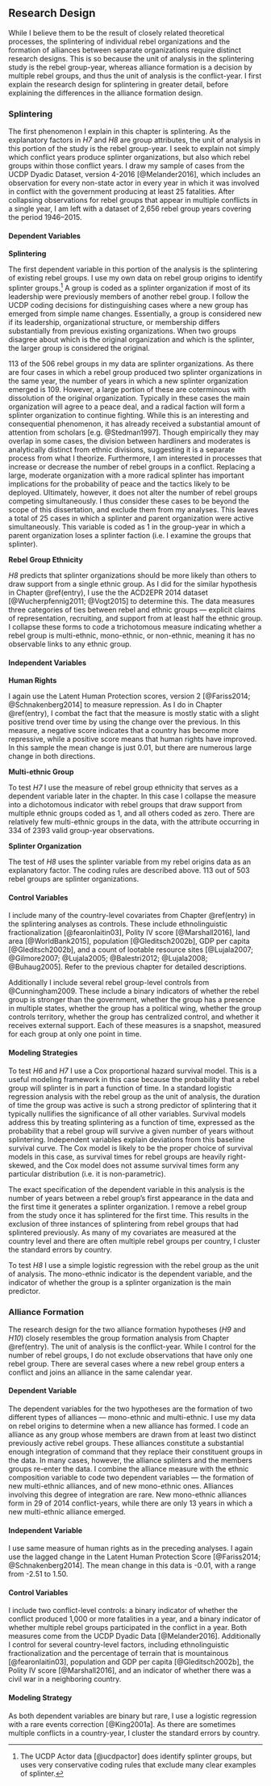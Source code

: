 ## Research Design

While I believe them to be the result of closely related theoretical processes, the splintering of individual rebel organizations and the formation of alliances between separate organizations require distinct research designs. This is so because the unit of analysis in the splintering study is the rebel group-year, whereas alliance formation is a decision by multiple rebel groups, and thus the unit of analysis is the conflict-year. I first explain the research design for splintering in greater detail, before explaining the differences in the alliance formation design.

### Splintering

The first phenomenon I explain in this chapter is splintering. As the explanatory factors in *H7* and *H8* are group attributes, the unit of analysis in this portion of the study is the rebel group-year. I seek to explain not simply which conflict years produce splinter organizations, but also which rebel groups within those conflict years. I draw my sample of cases from the UCDP Dyadic Dataset, version 4-2016 [@Melander2016], which includes an observation for every non-state actor in every year in which it was involved in conflict with the government producing at least 25 fatalities. After collapsing observations for rebel groups that appear in multiple conflicts in a single year, I am left with a dataset of 2,656 rebel group years covering the period 1946--2015.

#### Dependent Variables {-}

**Splintering**

The first dependent variable in this portion of the analysis is the splintering of existing rebel groups. I use my own data on rebel group origins to identify splinter groups.^[The UCDP Actor data [@ucdpactor] does identify splinter groups, but uses very conservative coding rules that exclude many clear examples of splinter.] A group is coded as a splinter organization if most of its leadership were previously members of another rebel group. I follow the UCDP coding decisions for distinguishing cases where a new group has emerged from simple name changes. Essentially, a group is considered new if its leadership, organizational structure, or membership differs substantially from previous existing organizations. When two groups disagree about which is the original organization and which is the splinter, the larger group is considered the original.

113 of the 506 rebel groups in my data are splinter organizations. As there are four cases in which a rebel group produced two splinter organizations in the same year, the number of years in which a new splinter organization emerged is 109. However, a large portion of these are coterminous with dissolution of the original organization. Typically in these cases the main organization will agree to a peace deal, and a radical faction will form a splinter organization to continue fighting. While this is an interesting and consequential phenomenon, it has already received a substantial amount of attention from scholars [e.g. @Stedman1997]. Though empirically they may overlap in some cases, the division between hardliners and moderates is analytically distinct from ethnic divisions, suggesting it is a separate process from what I theorize. Furthermore, I am interested in processes that increase or decrease the number of rebel groups in a conflict. Replacing a large, moderate organization with a more radical splinter has important implications for the probability of peace and the tactics likely to be deployed. Ultimately, however, it does not alter the number of rebel groups competing simultaneously. I thus consider these cases to be beyond the scope of this dissertation, and exclude them from my analyses. This leaves a total of 25 cases in which a splinter and parent organization were active simultaneously. This variable is coded as 1 in the group-year in which a parent organization loses a splinter faction (i.e. I examine the groups that splinter).

**Rebel Group Ethnicity**

*H8* predicts that splinter organizations should be more likely than others to draw support from a single ethnic group. As I did for the similar hypothesis in Chapter \@ref(entry), I use the the ACD2EPR 2014 dataset [@Wucherpfennig2011; @Vogt2015] to determine this. The data measures three categories of ties between rebel and ethnic groups --- explicit claims of representation, recruiting, and support from at least half the ethnic group. I collapse these forms to code a trichotomous measure indicating whether a rebel group is multi-ethnic, mono-ethnic, or non-ethnic, meaning it has no observable links to any ethnic group.

#### Independent Variables {-}

**Human Rights**

I again use the Latent Human Protection scores, version 2 [@Fariss2014; @Schnakenberg2014] to measure repression. As I do in Chapter \@ref(entry), I combat the fact that the measure is mostly static with a slight positive trend over time by using the change over the previous. In this measure, a negative score indicates that a country has become more repressive, while a positive score means that human rights have improved. In this sample the mean change is just 0.01, but there are numerous large change in both directions.

**Multi-ethnic Group**

To test *H7* I use the measure of rebel group ethnicity that serves as a dependent variable later in the chapter. In this case I collapse the measure into a dichotomous indicator with rebel groups that draw support from multiple ethnic groups coded as 1, and all others coded as zero. There are relatively few multi-ethnic groups in the data, with the attribute occurring in 334 of 2393 valid group-year observations.

**Splinter Organization**

The test of *H8* uses the splinter variable from my rebel origins data as an explanatory factor. The coding rules are described above. 113 out of 503 rebel groups are splinter organizations.

#### Control Variables {-}

I include many of the country-level covariates from Chapter \@ref(entry) in the splintering analyses as controls. These include ethnolinguistic fractionalization [@fearonlaitin03], Polity IV score [@Marshall2016], land area [@WorldBank2015], population [@Gleditsch2002b], GDP per capita [@Gleditsch2002b], and a count of lootable resource sites [@Lujala2007; @Gilmore2007; @Lujala2005; @Balestri2012; @Lujala2008; @Buhaug2005]. Refer to the previous chapter for detailed descriptions.

Additionally I include several rebel group-level controls from @Cunningham2009. These include a binary indicators of whether the rebel group is stronger than the government, whether the group has a presence in multiple states, whether the group has a political wing, whether the group controls territory, whether the group has centralized control, and whether it receives external support. Each of these measures is a snapshot, measured for each group at only one point in time.

#### Modeling Strategies {-}

To test *H6* and *H7* I use a Cox proportional hazard survival model. This is a useful modeling framework in this case because the probability that a rebel group will splinter is in part a function of time. In a standard logistic regression analysis with the rebel group as the unit of analysis, the duration of time the group was active is such a strong predictor of splintering that it typically nullifies the significance of all other variables. Survival models address this by treating splintering as a function of time, expressed as the probability that a rebel group will survive a given number of years without splintering. Independent variables explain deviations from this baseline survival curve. The Cox model is likely to be the proper choice of survival models in this case, as survival times for rebel groups are heavily right-skewed, and the Cox model does not assume survival times form any particular distribution (i.e. it is non-parametric).

The exact specification of the dependent variable in this analysis is the number of years between a rebel group's first appearance in the data and the first time it generates a splinter organization. I remove a rebel group from the study once it has splintered for the first time. This results in the exclusion of three instances of splintering from rebel groups that had splintered previously. As many of my covariates are measured at the country level and there are often multiple rebel groups per country, I cluster the standard errors by country.

To test *H8* I use a simple logistic regression with the rebel group as the unit of analysis. The mono-ethnic indicator is the dependent variable, and the indicator of whether the group is a splinter organization is the main predictor.

### Alliance Formation

The research design for the two alliance formation hypotheses (*H9* and *H10*) closely resembles the group formation analysis from Chapter \@ref(entry). The unit of analysis is the conflict-year. While I control for the number of rebel groups, I do not exclude observations that have only one rebel group. There are several cases where a new rebel group enters a conflict and joins an alliance in the same calendar year.

#### Dependent Variable {-}

The dependent variables for the two hypotheses are the formation of two different types of alliances --- mono-ethnic and multi-ethnic. I use my data on rebel origins to determine when a new alliance has formed. I code an alliance as any group whose members are drawn from at least two distinct previously active rebel groups. These alliances constitute a substantial enough integration of command that they replace their constituent groups in the data. In many cases, however, the alliance splinters and the members groups re-enter the data. I combine the alliance measure with the ethnic composition variable to code two dependent variables --- the formation of new multi-ethnic alliances, and of new mono-ethnic ones. Alliances involving this degree of integration are rare. New mono-ethnic alliances form in 29 of 2014 conflict-years, while there are only 13 years in which a new multi-ethnic alliance emerged.

#### Independent Variable {-}

I use same measure of human rights as in the preceding analyses. I again use the lagged change in the Latent Human Protection Score [@Fariss2014; @Schnakenberg2014]. The mean change in this data is -0.01, with a range from -2.51 to 1.50.

#### Control Variables {-}

I include two conflict-level controls: a binary indicator of whether the conflict produced 1,000 or more fatalities in a year, and a binary indicator of whether multiple rebel groups participated in the conflict in a year. Both measures come from the UCDP Dyadic Data [@Melander2016]. Additionally I control for several country-level factors, including ethnolinguistic fractionalization and the percentage of terrain that is mountainous [@fearonlaitin03], population and GDP per capita [@Gleditsch2002b], the Polity IV score [@Marshall2016], and an indicator of whether there was a civil war in a neighboring country.

#### Modeling Strategy {-}

As both dependent variables are binary but rare, I use a logistic regression with a rare events correction [@King2001a]. As there are sometimes multiple conflicts in a country-year, I cluster the standard errors by country.
